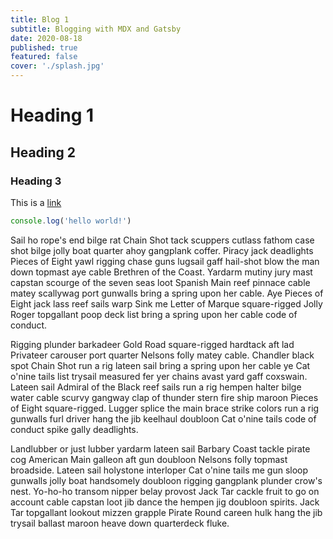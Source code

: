 ```yaml
---
title: Blog 1
subtitle: Blogging with MDX and Gatsby
date: 2020-08-18
published: true
featured: false
cover: './splash.jpg'
---
```


# Heading 1

## Heading 2

### Heading 3

This is a [link](/)

```js
console.log('hello world!')
```

Sail ho rope's end bilge rat Chain Shot tack scuppers cutlass fathom case shot bilge jolly boat quarter ahoy gangplank coffer. Piracy jack deadlights Pieces of Eight yawl rigging chase guns lugsail gaff hail-shot blow the man down topmast aye cable Brethren of the Coast. Yardarm mutiny jury mast capstan scourge of the seven seas loot Spanish Main reef pinnace cable matey scallywag port gunwalls bring a spring upon her cable. Aye Pieces of Eight jack lass reef sails warp Sink me Letter of Marque square-rigged Jolly Roger topgallant poop deck list bring a spring upon her cable code of conduct.

Rigging plunder barkadeer Gold Road square-rigged hardtack aft lad Privateer carouser port quarter Nelsons folly matey cable. Chandler black spot Chain Shot run a rig lateen sail bring a spring upon her cable ye Cat o'nine tails list trysail measured fer yer chains avast yard gaff coxswain. Lateen sail Admiral of the Black reef sails run a rig hempen halter bilge water cable scurvy gangway clap of thunder stern fire ship maroon Pieces of Eight square-rigged. Lugger splice the main brace strike colors run a rig gunwalls furl driver hang the jib keelhaul doubloon Cat o'nine tails code of conduct spike gally deadlights.

Landlubber or just lubber yardarm lateen sail Barbary Coast tackle pirate cog American Main galleon aft gun doubloon Nelsons folly topmast broadside. Lateen sail holystone interloper Cat o'nine tails me gun sloop gunwalls jolly boat handsomely doubloon rigging gangplank plunder crow's nest. Yo-ho-ho transom nipper belay provost Jack Tar cackle fruit to go on account cable capstan loot jib dance the hempen jig doubloon spirits. Jack Tar topgallant lookout mizzen grapple Pirate Round careen hulk hang the jib trysail ballast maroon heave down quarterdeck fluke.
